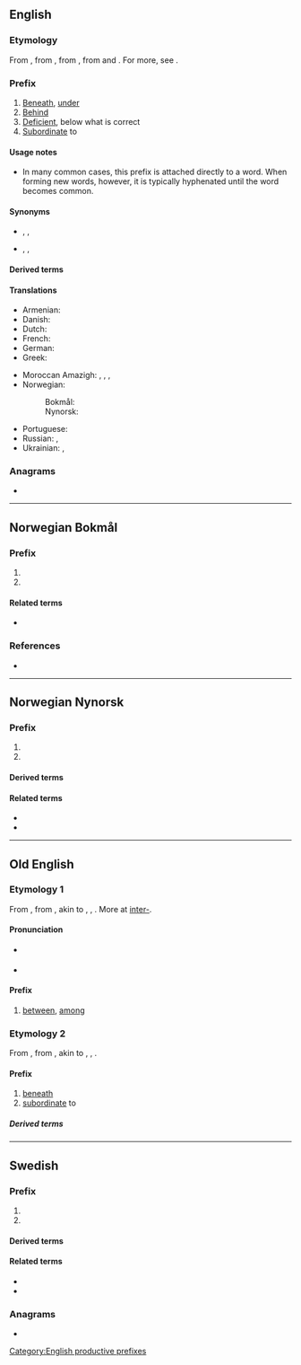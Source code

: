 {{also|under|ûnder}}
==English==

===Etymology===
From {{inh|en|enm|under-}}, from {{inh|en|ang|under-}}, from {{inh|en|gem-pro|*under}}, from {{inh|en|ine-pro|*n̥dʰér|t=lower}} and {{m|ine-pro|*n̥tér|t=inside}}. For more, see {{m|en|under}}.

===Prefix===
{{en-prefix}}

# [[beneath|Beneath]], [[under]]
# [[behind|Behind]]
# [[deficient|Deficient]], below what is correct
# [[subordinate|Subordinate]] to 

====Usage notes====
* In many common cases, this prefix is attached directly to a word. When forming new words, however, it is typically hyphenated until the word becomes common.

====Synonyms====
* {{sense|under}} {{l|en|hypo-}}, {{l|en|sub-}}, {{l|en|infra-}}
* {{sense|deficient}} {{l|en|hypo-}}, {{l|en|dys-}}, {{l|en|mal-}}

====Derived terms====
{{prefixsee|en}}

====Translations====
{{trans-top|under (in any sense): insufficient, insufficiently}}
* Armenian: {{t|hy|թեր-}}
* Danish: {{t|da|[[under]]-}}
* Dutch: {{t+|nl|onder|f}}
* French: {{t+|fr|sous-}}
* German: {{t+|de|unter-}}
* Greek: {{t+|el|υπο-}}
{{trans-mid}}
* Moroccan Amazigh: {{t|zgh|ⴰⴷⵓ-|m}}, {{t|zgh|ⵜⴰⴷⵓ-|f}}, {{t|zgh|ⵉⴷⵓ-|m-p}}, {{t|zgh|ⵜⵉⴷⵓ-|f-p}}
* Norwegian:
*: Bokmål: {{t|nb|under-}}
*: Nynorsk: {{t|nn|under-}}
* Portuguese: {{t+|pt|sub-}}
* Russian: {{t+|ru|под-}}, {{t+|ru|недо-}} {{qualifier|insufficient}}
* Ukrainian: {{t|uk|під-|tr=pid-}}, {{t|uk|недо-}}
{{trans-bottom}}

===Anagrams===
* {{anagrams|en|a=denru|Duren|nuder|ruden|runed|unred|urned}}

[[Category:English productive prefixes]]

----

==Norwegian Bokmål==

===Prefix===
{{head|nb|prefix}}

# {{l|en|under-}}
# {{l|en|sub-}}

====Related terms====
* {{l|nb|under}}

===References===
{{prefixsee|nb}}
* {{R:The Bokmål Dictionary}}

----

==Norwegian Nynorsk==

===Prefix===
{{head|nn|prefix}}

# {{l|en|under-}}
# {{l|en|sub-}}

====Derived terms====
{{prefixsee|nn}}

====Related terms====
* {{l|nn|under}}
* {{l|nn|undervass-}}

----

==Old English==

===Etymology 1===
From {{inh|ang|gem-pro|*under}}, from {{der|ang|ine-pro|*nter-||between, among}}, akin to {{cog|ang|under||between, among, in the presence of}}, {{cog|goh|untar||between, among}}, {{cog|la|inter||between, among}}. More at [[inter-]].

====Pronunciation====
* {{ang-IPA|únder-}} {{i|as a nominal prefix}}
* {{ang-IPA|ùnder-}} {{i|as a verbal prefix}}

====Prefix====
{{ang-prefix}}

# [[between]], [[among]]
#: {{uxi|ang|[[understandan]]|to understand (originally 'to stand between', 'be near to both sides')}}
#: {{uxi|ang|[[underscēotan]]|to intercept}}

===Etymology 2===
From {{inh|ang|gem-pro|*under}}, from {{der|ang|ine-pro|*ndhero-||lower}}, akin to {{cog|ang|under||under, beneath}}, {{cog|goh|untar||under}}, {{cog|la|infra||below, beneath}}.

====Prefix====
{{ang-prefix}}

# [[beneath]]
# [[subordinate]] to
#: {{uxi|ang|[[underling]]|underling, subordinate}}

=====Derived terms=====
{{prefixsee|ang}}

----

==Swedish==

===Prefix===
{{head|sv|prefix}}

# {{l|en|under-}}
# {{l|en|sub-}}

====Derived terms====
{{prefixsee|sv}}

====Related terms====
* {{l|sv|under}}
* {{l|sv|undervattens-}}

===Anagrams===
* {{anagrams|sv|a=denru|runde|undre}}